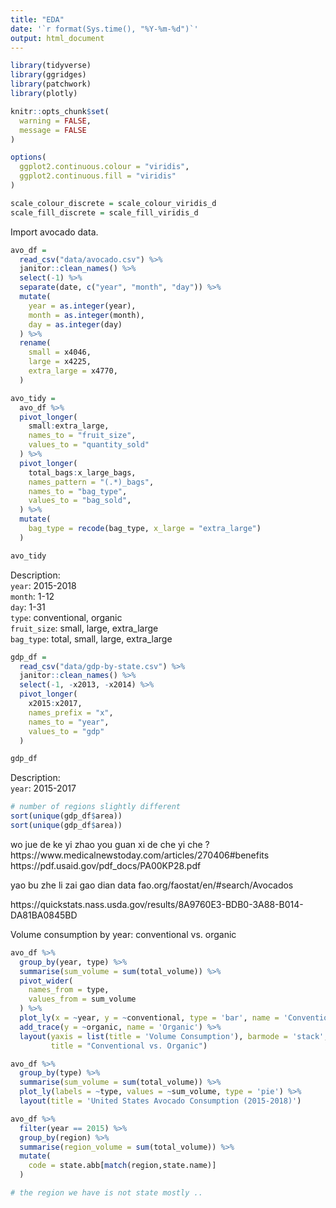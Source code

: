 ```yaml
---
title: "EDA"
date: '`r format(Sys.time(), "%Y-%m-%d")`'
output: html_document
---
```


```r
library(tidyverse)
library(ggridges)
library(patchwork)
library(plotly)

knitr::opts_chunk$set(
  warning = FALSE,
  message = FALSE
)

options(
  ggplot2.continuous.colour = "viridis",
  ggplot2.continuous.fill = "viridis"
)

scale_colour_discrete = scale_colour_viridis_d
scale_fill_discrete = scale_fill_viridis_d
```

Import avocado data. 
```r
avo_df = 
  read_csv("data/avocado.csv") %>% 
  janitor::clean_names() %>% 
  select(-1) %>% 
  separate(date, c("year", "month", "day")) %>% 
  mutate(
    year = as.integer(year),
    month = as.integer(month),
    day = as.integer(day)
  ) %>% 
  rename(
    small = x4046,
    large = x4225,
    extra_large = x4770,
  ) 

avo_tidy = 
  avo_df %>% 
  pivot_longer(
    small:extra_large,
    names_to = "fruit_size",
    values_to = "quantity_sold"
  ) %>% 
  pivot_longer(
    total_bags:x_large_bags,
    names_pattern = "(.*)_bags",
    names_to = "bag_type",
    values_to = "bag_sold",
  ) %>% 
  mutate(
    bag_type = recode(bag_type, x_large = "extra_large")
  )

avo_tidy
```

Description: \
`year`: 2015-2018 \
`month`: 1-12 \
`day`: 1-31 \
`type`: conventional, organic \
`fruit_size`: small, large, extra_large \
`bag_type`: total, small, large, extra_large \

```r
gdp_df = 
  read_csv("data/gdp-by-state.csv") %>% 
  janitor::clean_names() %>% 
  select(-1, -x2013, -x2014) %>% 
  pivot_longer(
    x2015:x2017,
    names_prefix = "x",
    names_to = "year",
    values_to = "gdp"
  )

gdp_df
```

Description: \
`year`: 2015-2017 \

```r
# number of regions slightly different  
sort(unique(gdp_df$area))
sort(unique(gdp_df$area))
```

wo jue de ke yi zhao you guan xi de che yi che ?
https://www.medicalnewstoday.com/articles/270406#benefits
https://pdf.usaid.gov/pdf_docs/PA00KP28.pdf

yao bu zhe li zai gao dian data 
fao.org/faostat/en/#search/Avocados


https://quickstats.nass.usda.gov/results/8A9760E3-BDB0-3A88-B014-DA81BA0845BD


Volume consumption by year: conventional vs. organic
```r
avo_df %>% 
  group_by(year, type) %>% 
  summarise(sum_volume = sum(total_volume)) %>% 
  pivot_wider(
    names_from = type,
    values_from = sum_volume
  ) %>% 
  plot_ly(x = ~year, y = ~conventional, type = 'bar', name = 'Conventional') %>% 
  add_trace(y = ~organic, name = 'Organic') %>% 
  layout(yaxis = list(title = 'Volume Consumption'), barmode = 'stack', 
         title = "Conventional vs. Organic")

avo_df %>% 
  group_by(type) %>% 
  summarise(sum_volume = sum(total_volume)) %>% 
  plot_ly(labels = ~type, values = ~sum_volume, type = 'pie') %>% 
  layout(title = 'United States Avocado Consumption (2015-2018)')

```


```r
avo_df %>% 
  filter(year == 2015) %>% 
  group_by(region) %>% 
  summarise(region_volume = sum(total_volume)) %>% 
  mutate(
    code = state.abb[match(region,state.name)] 
  ) 

# the region we have is not state mostly ..
```



